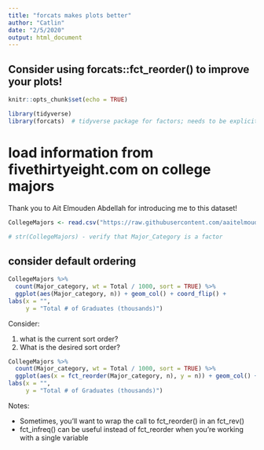 ```yaml
---
title: "forcats makes plots better"
author: "Catlin"
date: "2/5/2020"
output: html_document
---
```


## Consider using forcats::fct_reorder() to improve your plots!

```r
knitr::opts_chunk$set(echo = TRUE)
```

```r
library(tidyverse)
library(forcats)  # tidyverse package for factors; needs to be explicitly loaded
```

# load information from fivethirtyeight.com on college majors
Thank you to Ait Elmouden Abdellah for introducing me to this dataset!

```r
CollegeMajors <- read.csv("https://raw.githubusercontent.com/aaitelmouden/DATA607S2020/master/Week1/recent-grads.csv")

# str(CollegeMajors) - verify that Major_Category is a factor
```

## consider default ordering

```r
CollegeMajors %>%
  count(Major_category, wt = Total / 1000, sort = TRUE) %>%
  ggplot(aes(Major_category, n)) + geom_col() + coord_flip() +
labs(x = "",
     y = "Total # of Graduates (thousands)")
```

Consider: 

(1) what is the current sort order?
(2) What is the desired sort order?

```r
CollegeMajors %>%
  count(Major_category, wt = Total / 1000, sort = TRUE) %>%
  ggplot(aes(x = fct_reorder(Major_category, n), y = n)) + geom_col() + coord_flip() +
labs(x = "",
     y = "Total # of Graduates (thousands)")
```

Notes: 

* Sometimes, you'll want to wrap the call to fct_reorder() in an fct_rev()
* fct_infreq() can be useful instead of fct_reorder when you're working with a single variable
